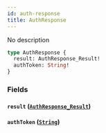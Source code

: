 ```yaml
---
id: auth-response
title: AuthResponse
---
```



No description

```graphql
type AuthResponse {
  result: AuthResponse_Result!
  authToken: String!
}
```


### Fields

#### `result` ([`AuthResponse_Result`](/cyberconnect-api/reference/enums/auth-response-result))




#### `authToken` ([`String`](/cyberconnect-api/reference/scalars/string))






